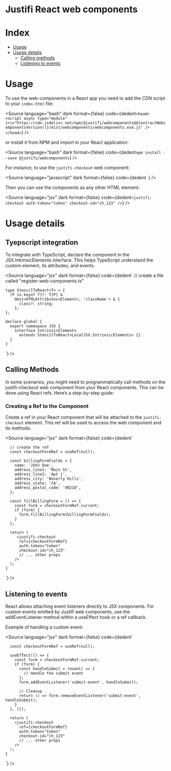 
<Meta title="Frameworks/React" />

# Justifi React web components

# Index

- [Usage](#usage)
- [Usage details](#usage-details)
  - [Calling methods](#calling-methods)
  - [Listening to events](#listening-to-events)

# Usage

To use the web-components in a React app you need to add the CDN script to your `index.html` file:

<Source
  language="bash"
  dark
  format={false}
  code={dedent`
    <head>
      <script
        async
        type="module"
        src="https://cdn.jsdelivr.net/npm/@justifi/webcomponents@${extractWebcomponentsVersion()}/dist/webcomponents/webcomponents.esm.js"
      />
    </head>
  `}
/>

or install it from NPM and import in your React application:

<Source
  language="bash"
  dark
  format={false}
  code={dedent`
    npm install --save @justifi/webcomponents
  `}
/>

For instance, to use the `justifi-checkout` web component:

<Source
  language="javascript"
  dark
  format={false}
  code={dedent`
  `}
/>

Then you can use the components as any other HTML element:

<Source
  language="jsx"
  dark
  format={false}
  code={dedent`
    <justifi-checkout
      auth-token="token"
      checkout-id="ch_123"
    />
`}
/>

# Usage details

## Tyepscript integration

To integrate with TypeScript, declare the component in the JSX.IntrinsicElements interface. This helps TypeScript understand the custom element, its attributes, and events.

<Source
  language="jsx"
  dark
  format={false}
  code={dedent`
    // create a file called "register-web-components.ts"

    type StencilToReact<T> = {
      [P in keyof T]?: T[P] &
        Omit<HTMLAttributes<Element>, 'className'> & {
          class?: string;
        };
    };

    declare global {
      export namespace JSX {
        interface IntrinsicElements
          extends StencilToReact<LocalJSX.IntrinsicElements> {}
      }
    }

`}
/>

## Calling Methods

In some scenarios, you might need to programmatically call methods on the justifi-checkout web component from your React components. This can be done using React refs. Here’s a step-by-step guide:

### Creating a Ref to the Component

Create a ref in your React component that will be attached to the `justifi-checkout` element. This ref will be used to access the web component and its methods.

<Source
  language="jsx"
  dark
  format={false}
  code={dedent`

      // create the ref
      const checkoutFormRef = useRef(null);

      const billingFormFields = {
        name: 'John Doe',
        address_line1: 'Main St',
        address_line2: 'Apt 1',
        address_city: 'Beverly Hills',
        address_state: 'CA',
        address_postal_code: '90210',
      };

      const fillBillingForm = () => {
        const form = checkoutFormRef.current;
        if (form) {
          form.fillBillingForm(billingFormFields);
        }
      };

      return (
         <justifi-checkout
          ref={checkoutFormRef}
          auth-token="token"
          checkout-id="ch_123"
          // ... other props
        />
      );
    }
  `}
/>

## Listening to events

React allows attaching event listeners directly to JSX components. For custom events emitted by Justifi web components, use the addEventListener method within a useEffect hook or a ref callback.

Example of handling a custom event:

<Source
  language="jsx"
  dark
  format={false}
  code={dedent`

      const checkoutFormRef = useRef(null);

      useEffect(() => {
        const form = checkoutFormRef.current;
        if (form) {
          const handleSubmit = (event) => {
            // Handle the submit event
          };
          form.addEventListener('submit-event', handleSubmit);

          // Cleanup
          return () => form.removeEventListener('submit-event', handleSubmit);
        }
      }, []);

      return (
        <justifi-checkout
          ref={checkoutFormRef}
          auth-token="token"
          checkout-id="ch_123"
          // ... other props
        />
      );
    }
  `}
/>
